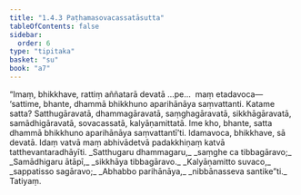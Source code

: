 ```yaml
---
title: "1.4.3 Paṭhamasovacassatāsutta"
tableOfContents: false
sidebar:
  order: 6
type: "tipitaka"
basket: "su"
book: "a7"
---
```



<DynamicBreadcrumb />

<Division number="34" book="a7" bookNo="16" page="420">

<Paragraph number="184" book="a7">
“Imaṃ, bhikkhave, rattiṃ aññatarā devatā …pe…  maṃ etadavoca—  ‘sattime, bhante, dhammā bhikkhuno aparihānāya saṃvattanti. Katame satta? Satthugāravatā, dhammagāravatā, saṃghagāravatā, sikkhāgāravatā, samādhigāravatā, sovacassatā, kalyāṇamittatā. Ime kho, bhante, satta dhammā bhikkhuno aparihānāya saṃvattantī’ti. Idamavoca, bhikkhave, sā devatā. Idaṃ vatvā maṃ abhivādetvā padakkhiṇaṃ katvā tatthevantaradhāyīti.
</Paragraph>

<Paragraph number="185" type="verses" book="a7">
_Satthugaru dhammagaru,_  
_saṃghe ca tibbagāravo;_  
_Samādhigaru ātāpī,_  
_sikkhāya tibbagāravo._  

</Paragraph>

<Paragraph number="186" type="verses" book="a7">
_Kalyāṇamitto suvaco,_  
_sappatisso sagāravo;_  
_Abhabbo parihānāya,_  
_nibbānasseva santike”ti._  


</Paragraph>
</Division>

<Paragraph number="187" type="center" book="a7">
Tatiyaṃ.
</Paragraph>